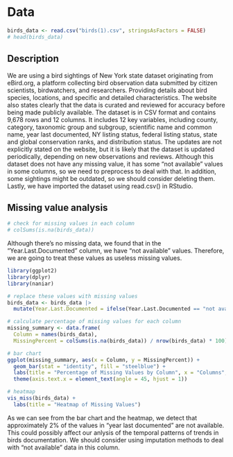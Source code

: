 # Data
```r
birds_data <- read.csv("birds(1).csv", stringsAsFactors = FALSE)
# head(birds_data)
```
## Description
We are using a bird sightings of New York state dataset originating from eBird.org, a platform collecting bird observation data submitted by citizen scientists, birdwatchers, and researchers. Providing details about bird species, locations, and specific and detailed characteristics. The website also states clearly that the data is curated and reviewed for accuracy before being made publicly available. The dataset is in CSV format and contains 9,678 rows and 12 columns. It includes 12 key variables, including county, category, taxonomic group and subgroup, scientific name and common name, year last documented, NY listing status, federal listing status, state and global conservation ranks, and distribution status. The updates are not explicitly stated on the website, but it is likely that the dataset is updated periodically, depending on new observations and reviews. Although this dataset does not have any missing value, it has some “not available” values in some columns, so we need to preprocess to deal with that. In addition, some sightings might be outdated, so we should consider deleting them. Lastly, we have imported the dataset using read.csv() in RStudio.

## Missing value analysis
```r
# check for missing values in each column
# colSums(is.na(birds_data))
```
Although there's no missing data, we found that in the "Year.Last.Documented" column, we have "not available" values. Therefore, we are going to treat these values as useless missing values.
```r
library(ggplot2)
library(dplyr)
library(naniar)

# replace these values with missing values
birds_data <- birds_data |>
  mutate(Year.Last.Documented = ifelse(Year.Last.Documented == "not available", NA, Year.Last.Documented))

# calculate percentage of missing values for each column
missing_summary <- data.frame(
  Column = names(birds_data),
  MissingPercent = colSums(is.na(birds_data)) / nrow(birds_data) * 100)

# bar chart
ggplot(missing_summary, aes(x = Column, y = MissingPercent)) +
  geom_bar(stat = "identity", fill = "steelblue") +
  labs(title = "Percentage of Missing Values by Column", x = "Columns", y = "Percentage Missing (%)") +
  theme(axis.text.x = element_text(angle = 45, hjust = 1))

# heatmap
vis_miss(birds_data) +
  labs(title = "Heatmap of Missing Values")
```
As we can see from the bar chart and the heatmap, we detect that approximately 2% of the values in "year last documented" are not available. This could possibly affect our anlysis of the temporal patterns of trends in birds documentation. We should consider using imputation methods to deal with "not available" data in this column.